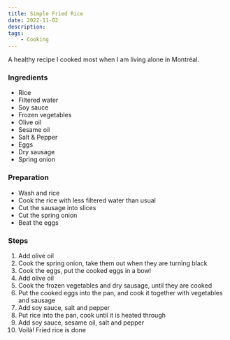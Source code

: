 ```yaml
---
title: Simple Fried Rice
date: 2022-11-02
description: 
tags:
    - Cooking
---
```

A healthy recipe I cooked most when I am living alone in Montréal.
### Ingredients
  - Rice
  - Filtered water
  - Soy sauce
  - Frozen vegetables
  - Olive oil
  - Sesame oil
  - Salt & Pepper
  - Eggs
  - Dry sausage
  - Spring onion
  
### Preparation
  - Wash and rice
  - Cook the rice with less filtered water than usual
  - Cut the sausage into slices
  - Cut the spring onion
  - Beat the eggs

### Steps

  1. Add olive oil
  2. Cook the spring onion, take them out when they are turning black
  3. Cook the eggs, put the cooked eggs in a bowl
  4. Add olive oil
  5. Cook the frozen vegetables and dry sausage, until they are cooked
  6. Put the cooked eggs into the pan, and cook it together with vegetables and sausage
  7. Add soy sauce, salt and pepper
  8. Put rice into the pan, cook until it is heated through
  9. Add soy sauce, sesame oil, salt and pepper
  10. Voilà! Fried rice is done

